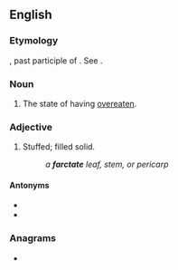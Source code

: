 ==English==

===Etymology===
{{etyl|la|en}} {{attention|la}} {{m|la|farctus}}, past participle of {{m|la|farcire}}. See {{m|en|farce}}.

===Noun===
{{en-noun|-}}

# {{lb|en|rare|obsolete}} The state of having [[overeaten]].

===Adjective===
{{en-adj}}

# {{lb|en|botany|obsolete}} Stuffed; filled solid.
#: ''a '''farctate''' leaf, stem, or pericarp''

====Antonyms====
* {{l|en|hollow}}
* {{l|en|tubular}}

===Anagrams===
* {{anagrams|en|a=aacefrtt|artefact}}